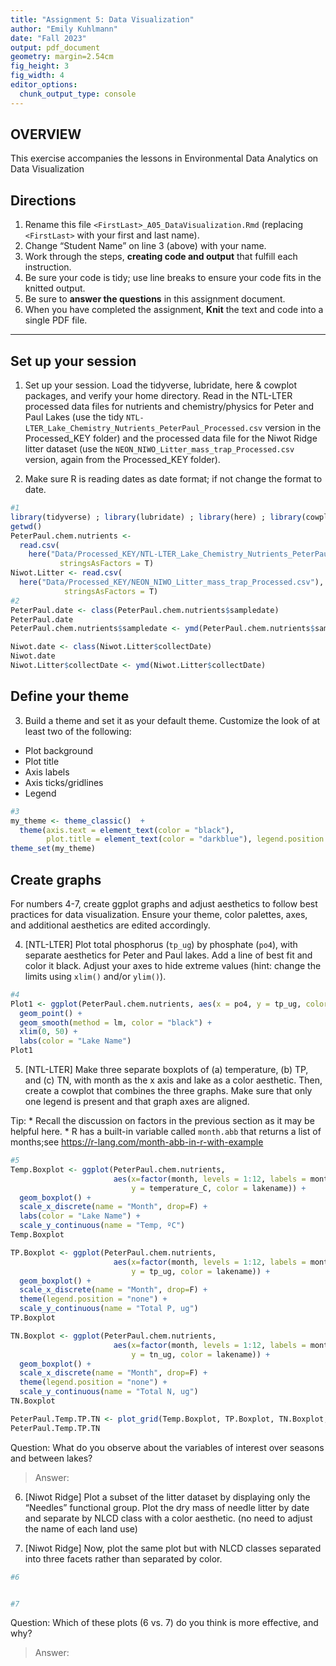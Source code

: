 ```yaml
---
title: "Assignment 5: Data Visualization"
author: "Emily Kuhlmann"
date: "Fall 2023"
output: pdf_document
geometry: margin=2.54cm
fig_height: 3
fig_width: 4
editor_options: 
  chunk_output_type: console
---
```


## OVERVIEW

This exercise accompanies the lessons in Environmental Data Analytics on Data Visualization 

## Directions
1.  Rename this file `<FirstLast>_A05_DataVisualization.Rmd` (replacing `<FirstLast>` with your first and last name).
2. Change "Student Name" on line 3 (above) with your name.
3. Work through the steps, **creating code and output** that fulfill each instruction.
4. Be sure your code is tidy; use line breaks to ensure your code fits in the knitted output.
5. Be sure to **answer the questions** in this assignment document.
6. When you have completed the assignment, **Knit** the text and code into a single PDF file.

---

## Set up your session 

1. Set up your session. Load the tidyverse, lubridate, here & cowplot packages, and verify your home directory. Read in the NTL-LTER processed data files for nutrients and chemistry/physics for Peter and Paul Lakes (use the tidy `NTL-LTER_Lake_Chemistry_Nutrients_PeterPaul_Processed.csv` version in the Processed_KEY folder) and the processed data file for the Niwot Ridge litter dataset (use the `NEON_NIWO_Litter_mass_trap_Processed.csv` version, again from the Processed_KEY folder). 

2. Make sure R is reading dates as date format; if not change the format to date.

```r
#1 
library(tidyverse) ; library(lubridate) ; library(here) ; library(cowplot)
getwd()
PeterPaul.chem.nutrients <- 
  read.csv(
    here("Data/Processed_KEY/NTL-LTER_Lake_Chemistry_Nutrients_PeterPaul_Processed.csv"),
           stringsAsFactors = T)
Niwot.Litter <- read.csv(
  here("Data/Processed_KEY/NEON_NIWO_Litter_mass_trap_Processed.csv"), 
            stringsAsFactors = T)
#2 
PeterPaul.date <- class(PeterPaul.chem.nutrients$sampledate)
PeterPaul.date
PeterPaul.chem.nutrients$sampledate <- ymd(PeterPaul.chem.nutrients$sampledate)

Niwot.date <- class(Niwot.Litter$collectDate)
Niwot.date
Niwot.Litter$collectDate <- ymd(Niwot.Litter$collectDate)
```
## Define your theme
3. Build a theme and set it as your default theme. Customize the look of at least two of the following: 
 * Plot background
 * Plot title
 * Axis labels
 * Axis ticks/gridlines
 * Legend

```r
#3
my_theme <- theme_classic()  + 
  theme(axis.text = element_text(color = "black"), 
        plot.title = element_text(color = "darkblue"), legend.position = 'top')
theme_set(my_theme)
```

## Create graphs
For numbers 4-7, create ggplot graphs and adjust aesthetics to follow best practices for data visualization. Ensure your theme, color palettes, axes, and additional aesthetics are edited accordingly.

4. [NTL-LTER] Plot total phosphorus (`tp_ug`) by phosphate (`po4`), with separate aesthetics for Peter and Paul lakes. Add a line of best fit and color it black. Adjust your axes to hide extreme values (hint: change the limits using `xlim()` and/or `ylim()`).

```r
#4 
Plot1 <- ggplot(PeterPaul.chem.nutrients, aes(x = po4, y = tp_ug, color = lakename)) +
  geom_point() + 
  geom_smooth(method = lm, color = "black") + 
  xlim(0, 50) + 
  labs(color = "Lake Name")
Plot1
```


5. [NTL-LTER] Make three separate boxplots of (a) temperature, (b) TP, and (c) TN, with month as the x axis and lake as a color aesthetic. Then, create a cowplot that combines the three graphs. Make sure that only one legend is present and that graph axes are aligned. 

Tip:
* Recall the discussion on factors in the previous section as it may be helpful here. 
* R has a built-in variable called `month.abb` that returns a list of months;see <https://r-lang.com/month-abb-in-r-with-example>

```r
#5 
Temp.Boxplot <- ggplot(PeterPaul.chem.nutrients, 
                       aes(x=factor(month, levels = 1:12, labels = month.abb), 
                           y = temperature_C, color = lakename)) +
  geom_boxplot() + 
  scale_x_discrete(name = "Month", drop=F) + 
  labs(color = "Lake Name") +
  scale_y_continuous(name = "Temp, ºC")
Temp.Boxplot

TP.Boxplot <- ggplot(PeterPaul.chem.nutrients, 
                       aes(x=factor(month, levels = 1:12, labels = month.abb), 
                           y = tp_ug, color = lakename)) +
  geom_boxplot() + 
  scale_x_discrete(name = "Month", drop=F) +
  theme(legend.position = "none") +
  scale_y_continuous(name = "Total P, ug")
TP.Boxplot

TN.Boxplot <- ggplot(PeterPaul.chem.nutrients, 
                       aes(x=factor(month, levels = 1:12, labels = month.abb), 
                           y = tn_ug, color = lakename)) +
  geom_boxplot() + 
  scale_x_discrete(name = "Month", drop=F) +
  theme(legend.position = "none") +
  scale_y_continuous(name = "Total N, ug")
TN.Boxplot

PeterPaul.Temp.TP.TN <- plot_grid(Temp.Boxplot, TP.Boxplot, TN.Boxplot, nrow = 3, align = "h")
PeterPaul.Temp.TP.TN
```

Question: What do you observe about the variables of interest over seasons and between lakes? 

> Answer: 

6. [Niwot Ridge] Plot a subset of the litter dataset by displaying only the "Needles" functional group. Plot the dry mass of needle litter by date and separate by NLCD class with a color aesthetic. (no need to adjust the name of each land use)

7. [Niwot Ridge] Now, plot the same plot but with NLCD classes separated into three facets rather than separated by color. 

```r
#6


#7


```
Question: Which of these plots (6 vs. 7) do you think is more effective, and why? 

> Answer:
